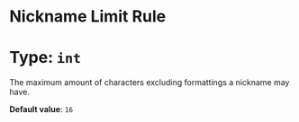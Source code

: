 # Nickname Limit Rule
# Type: `int`
The maximum amount of characters excluding formattings a nickname may have.

**Default value**: `16`
